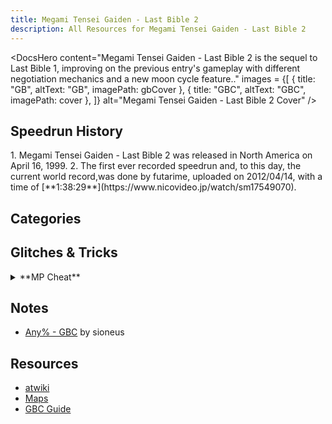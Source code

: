 ```yaml
---
title: Megami Tensei Gaiden - Last Bible 2
description: All Resources for Megami Tensei Gaiden - Last Bible 2
---
```



<DocsHero 
    content="Megami Tensei Gaiden - Last Bible 2 is the sequel to Last Bible 1, improving on the previous entry's gameplay with different negotiation mechanics and a new moon cycle feature.."
    images = {[
        {
            title: "GB",
            altText: "GB",
            imagePath: gbCover
        },
        {
            title: "GBC",
            altText: "GBC",
            imagePath: cover
        },
    ]}
    alt="Megami Tensei Gaiden - Last Bible 2 Cover"
/>

<LinkCard title="Leaderboards" href="https://www.speedrun.com/mtglb2" description="See all the submitted runs on Speedrun.com"/>

## Speedrun History

<Tabs>
<TabItem label="Any% - GBC">
<Steps> 
1. Megami Tensei Gaiden - Last Bible 2 was released in North America on April 16, 1999.
2. The first ever recorded speedrun and, to this day, the current world record,was done by futarime, uploaded on 2012/04/14, with a time of [**1:38:29**](https://www.nicovideo.jp/watch/sm17549070).
</Steps>
</TabItem>
</Tabs>

## Categories
<CardGrid>
    <Card title="Any% - GB"></Card>
    <Card title="Any% - GBC"></Card>
</CardGrid>

## Glitches & Tricks
<details>
<summary>**MP Cheat**</summary>

When selecting "attack" while selecting a certain character's action, hold select to have that character use its strongest attack without using MP - also works with demons. To have this happen during AUTO, hold "select" when choosing "AUTO". 
</details>

## Notes
- [Any% - GBC](https://sioneus.me/notes/lb-2/) by sioneus

## Resources
- [atwiki](https://w.atwiki.jp/lastbible2/)
- [Maps](https://pidlio.com/lb2/)
- [GBC Guide](http://mugi.parfe.jp/lb2/lb2top.html)